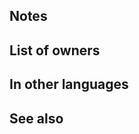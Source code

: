 {{Weapon Infobox
|tagid=SID_妖精姉妹の絆
|weaponName=Bond of the Álfar
|image=wep_mg249
|weaponType=Green Tome
|might=14
|range=2
|effect=Grants Spd+3. Grants Atk+6 to any ally in cardinal directions of unit during that ally's combat.
|cost=400
|exclusive=1
|statModifiers=0,14,3,0,0
|required=Rexcalibur
|intID=2363
|sort=482
|value=20
|timingID=2
|abilityID=35
|properties=
}}
==Notes==
{{Combat boosts}}{{AlliesCombatEffect}}
==List of owners==
{{Skill Hero List}}
==In other languages==
{{OtherLanguages
|japanese=妖精姉妹の絆
|german=Elfenbund
|spanishEU=Vínculo élfico
|spanishLA=Vínculo élfico
|french=Lien elfique
|italian=Legame elfico
|chineseTW=妖精姊妹的羈絆
|portuguese=Vínculo Álfar
}}
==See also==
{{See also skills|cond=Description LIKE '%grants%all%cardinal%during%combat%' AND Description NOT LIKE '%guard%' OR Description LIKE '%grants%all%rows%columns%during%combat%'|columns=3}}
{{Weapons Navbox}}